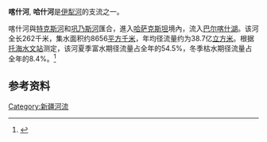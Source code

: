 '''喀什河''', '''哈什河'''是[[伊犁河|伊犁河]]的支流之一。

喀什河與[[特克斯河|特克斯河]]和[[巩乃斯河|巩乃斯河]]匯合，進入[[哈萨克斯坦|哈萨克斯坦]]境內，流入[[巴尔喀什湖|巴尔喀什湖]]。该河全长262千米，集水面积约8656[[平方千米|平方千米]]，年均径流量约为38.7亿[[立方米|立方米]]。根据[[托海水文站|托海水文站]]测定，该河夏季富水期径流量占全年的54.5%，冬季枯水期径流量占全年的8.4%。<ref>{{cite book|author=马秀峰等|title=《西北内陆河区水旱灾害》|year=1999|publisher=黄河水利出版社|location=郑州|isbn=7-80621-267-1}}</ref>

== 参考资料 ==
{{reflist}}

{{中国西部诸河}}
{{DEFAULTSORT:Kashi}}
[[Category:新疆河流|Category:新疆河流]]